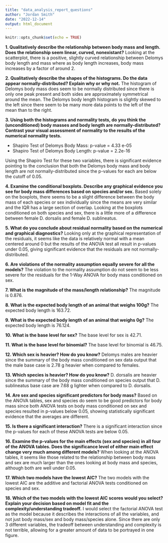 ```yaml
---
title: "data_analysis_report_questions"
author: "Jordan Smith"
date: "2022-12-14"
output: html_document
---
```


```r
knitr::opts_chunk$set(echo = TRUE)
```

**1. Qualitatively describe the relationship between body mass and length. Does the relationship seem linear, curved, nonexistant?**
Looking at the scatterplot, there is a positive, slightly curved relationship between Delomys body length and mass where as body length increases, body mass increases by a factor of around 2.

**2. Qualitatively describe the shapes of the histograms. Do the data appear normally-distributed? Explain why or why not.**
The histogram of Delomys body mass does seem to be normally distributed since there is only one peak present and both sides are approximately symmetrical around the mean. The Delomys body length histogram is slightly skewed to the left since there seem to be many more data points to the left of the mean than to the right.

**3. Using both the histograms and normality tests, do you think the (unconditioned) body masses and body length are normally-distributed? Contrast your visual assessment of normality to the results of the numerical normality tests.**

- Shapiro Test of Delomys Body Mass: p-value = 4.33 e-05
- Shapiro Test of Delomys Body Length: p-value = 2.2e-16

Using the Shapiro Test for these two variables, there is significant evidence pointing to the conclusion that both the Delomys body mass and body length are not normally-distributed since the p-values for each are below the cutoff of 0.05.

**4. Examine the conditional boxplots. Describe any graphical evidence you see for body mass differences based on species and/or sex.**
Based solely on the boxplots, there seems to be a slight difference between the body mass of each species or sex individually since the means are very similar and the IQR has a large section of overlap. Looking at the boxplots conditioned on both species and sex, there is a little more of a difference between female D. dorsalis and female D. sublineatus. 

**5. What do you conclude about residual normality based on the numerical and graphical diagnostics?**
Looking only at the graphical representation of the residuals, it seems like the data is relatively normal with a mean centered around 0 but the results of the ANOVA test all result in p-values under 0.05, giving significant evidence that the residuals are not normally-distributed.

**6. Are violations of the normality assumption equally severe for all the models?**
The violation to the normality assumption do not seem to be less severe for the residuals for the 1-Way ANOVA for body mass conditioned on sex.

**7. What is the magnitude of the mass/length relationship?**
The magnitude is 0.876.

**8. What is the expected body length of an animal that weighs 100g?**
The expected body length is 163.72.

**9. What is the expected body length of an animal that weighs 0g?**
The expected body length is 76.124.

**10. What is the base level for sex?**
The base level for sex is 42.71.

**11. What is the base level for binomial?**
The base level for binomial is 46.75.

**12. Which sex is heavier? How do you know?**
Delomys males are heavier since the summary of the body mass conditioned on sex data output that the male base case is 2.78 g heavier when compared to females.

**13. Which species is heavier? How do you know?**
D. dorsalis are heavier since the summary of the body mass conditioned on species output that D. sublineatus base case are 7.68 g lighter when compared to D. dorsalis. 

**14. Are sex and species significant predictors for body mass?**
Based on the ANOVA tables, sex and species do seem to be good predictors for body mass since both ANOVA tests on body mass conditioned on sex and species resulted in p-values below 0.05, showing statistically significant evidence that the averages are different.

**15. Is there a significant interaction?**
There is a significant interaction since the p-values for each of these ANOVA tests are below 0.05.

**16. Examine the p-values for the main effects (sex and species) in all four of the ANOVA tables. Does the significance level of either main effect change very much among different models?**
When looking at the ANOVA tables, it seems like those related to the relationship between body mass and sex are much larger than the ones looking at body mass and species, although both are well under 0.05. 

**17. Which two models have the lowest AIC?**
The two models with the lowest AIC are the additive and factorial ANOVA tests conditioned on species and sex.

**18. Which of the two models with the lowest AIC scores would you select? Explain your decision based on model fit and the complexity/understanding tradeoff.**
I would select the factorial ANOVA test as the model because it describes the interactions of all the variables, and not just body mass/sex and body mass/species alone. Since there are only 3 different variables, the tradeoff between understanding and complexity is not terrible, allowing for a greater amount of data to be portrayed in one figure.